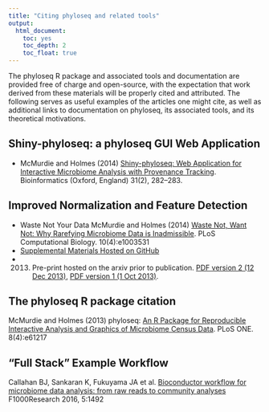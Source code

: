 ```yaml
---
title: "Citing phyloseq and related tools"
output: 
  html_document: 
    toc: yes
    toc_depth: 2
    toc_float: true
---
```



The phyloseq R package and associated tools and documentation are provided free of charge and open-source, with the expectation that work derived from these materials will be properly cited and attributed.
The following serves as useful examples of the articles one might cite,
as well as additional links to documentation on 
phyloseq, 
its associated tools, 
and its theoretical motivations.


## Shiny-phyloseq: a phyloseq GUI Web Application

- McMurdie and Holmes (2014)
[Shiny-phyloseq: Web Application for Interactive Microbiome Analysis with Provenance Tracking](http://bioinformatics.oxfordjournals.org/content/early/2014/10/02/bioinformatics.btu616).
Bioinformatics (Oxford, England) 31(2), 282–283.


## Improved Normalization and Feature Detection

- Waste Not Your Data McMurdie and Holmes (2014) [Waste Not, Want Not: Why Rarefying Microbiome Data is Inadmissible](http://dx.plos.org/10.1371/journal.pcbi.1003531).
PLoS Computational Biology. 10(4):e1003531
- [Supplemental Materials Hosted on GitHub](http://joey711.github.io/waste-not-supplemental/)
- (2013) Pre-print hosted on the arxiv prior to publication.
[PDF version 2 (12 Dec 2013)](http://arxiv.org/pdf/1310.0424v2.pdf),
[PDF version 1 (1 Oct 2013)](http://arxiv.org/pdf/1310.0424v1.pdf).


## The phyloseq R package citation

McMurdie and Holmes (2013) phyloseq: 
[An R Package for Reproducible Interactive Analysis and Graphics of Microbiome Census Data](http://dx.plos.org/10.1371/journal.pone.0061217).
PLoS ONE. 8(4):e61217


## "Full Stack" Example Workflow

Callahan BJ, Sankaran K, Fukuyama JA et al.
[Bioconductor workflow for microbiome data analysis: from raw reads to community analyses](http://f1000research.com/articles/5-1492/v1)
F1000Research 2016, 5:1492 

